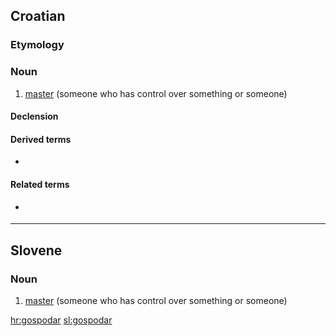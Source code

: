 ==Croatian==

===Etymology===
{{suffix|Gospod|ar|lang=hr}}

===Noun===
{{infl|hr|noun|head=gospòdār|g=m}}

# [[master]] (someone who has control over something or someone)

====Declension====
{{hr-decl-noun
|gospodar|gospodari
|gospodara|gospodara
|gospodaru|gospodarima
|gospodara|gospodare
|gospodaru|gospodari
|gospodaru|gospodarima
|gospodarom|gospodarima
}}

====Derived terms====
* {{l|hr|gospodariti|gospodáriti}}

====Related terms====
* {{l|hr|gospodaria|gospodàrica}} {{f}}

----

==Slovene==

===Noun===
{{infl|sl|noun|g=m}}

# [[master]] (someone who has control over something or someone)

[[hr:gospodar]]
[[sl:gospodar]]